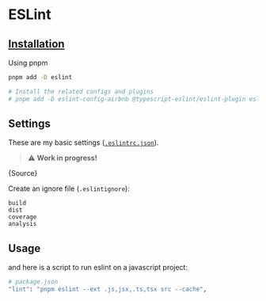 
# ESLint

## [Installation](https://eslint.org/docs/latest/use/getting-started#manual-set-up)

Using pnpm

```sh
pnpm add -D eslint

# Install the related configs and plugins
# pnpm add -D eslint-config-airbnb @typescript-eslint/eslint-plugin eslint-plugin-prettier eslint-config-prettier eslint-plugin-import eslint-plugin-import eslint-plugin-react eslint-plugin-import eslint-plugin-react eslint-plugin-jsx-a11y
```

## Settings

These are my basic settings ([`.eslintrc.json`](https://eslint.org/docs/latest/use/configure/)).

> :warning: **Work in progress!**

<CodeBlock language="json">{Source}</CodeBlock>

Create an ignore file (`.eslintignore`):

```
build
dist
coverage
analysis
```

## Usage

and here is a script to run eslint on a javascript project:

```sh
# package.json
"lint": "pnpm eslint --ext .js,jsx,.ts,tsx src --cache",
```
